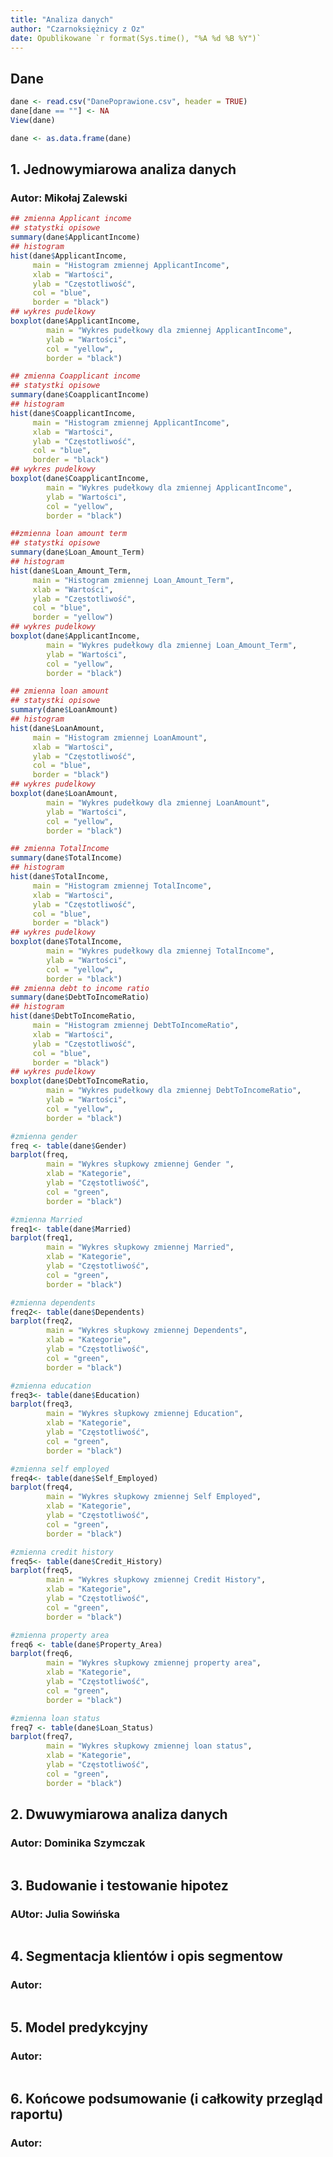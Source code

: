 ---
title: "Analiza danych"
author: "Czarnoksiężnicy z Oz"
date: Opublikowane `r format(Sys.time(), "%A %d %B %Y")`
---
## Dane
```{r}
dane <- read.csv("DanePoprawione.csv", header = TRUE)
dane[dane == ""] <- NA
View(dane)

dane <- as.data.frame(dane)

```

## 1. Jednowymiarowa analiza danych
### Autor: Mikołaj Zalewski

``` {r}
## zmienna Applicant income
## statystki opisowe
summary(dane$ApplicantIncome)
## histogram
hist(dane$ApplicantIncome,
     main = "Histogram zmiennej ApplicantIncome",   
     xlab = "Wartości",         
     ylab = "Częstotliwość",     
     col = "blue",               
     border = "black") 
## wykres pudelkowy
boxplot(dane$ApplicantIncome, 
        main = "Wykres pudełkowy dla zmiennej ApplicantIncome",  
        ylab = "Wartości",          
        col = "yellow",          
        border = "black") 

## zmienna Coapplicant income
## statystki opisowe
summary(dane$CoapplicantIncome)
## histogram
hist(dane$CoapplicantIncome,
     main = "Histogram zmiennej ApplicantIncome",   
     xlab = "Wartości",         
     ylab = "Częstotliwość",     
     col = "blue",               
     border = "black") 
## wykres pudelkowy
boxplot(dane$CoapplicantIncome, 
        main = "Wykres pudełkowy dla zmiennej ApplicantIncome",  
        ylab = "Wartości",          
        col = "yellow",          
        border = "black") 

##zmienna loan amount term 
## statystki opisowe
summary(dane$Loan_Amount_Term)
## histogram
hist(dane$Loan_Amount_Term,
     main = "Histogram zmiennej Loan_Amount_Term",   
     xlab = "Wartości",         
     ylab = "Częstotliwość",     
     col = "blue",               
     border = "yellow") 
## wykres pudelkowy
boxplot(dane$ApplicantIncome, 
        main = "Wykres pudełkowy dla zmiennej Loan_Amount_Term",  
        ylab = "Wartości",          
        col = "yellow",          
        border = "black") 

## zmienna loan amount 
## statystki opisowe
summary(dane$LoanAmount)
## histogram
hist(dane$LoanAmount,
     main = "Histogram zmiennej LoanAmount",   
     xlab = "Wartości",         
     ylab = "Częstotliwość",     
     col = "blue",               
     border = "black") 
## wykres pudelkowy
boxplot(dane$LoanAmount, 
        main = "Wykres pudełkowy dla zmiennej LoanAmount",  
        ylab = "Wartości",          
        col = "yellow",          
        border = "black") 

## zmienna TotalIncome 
summary(dane$TotalIncome)
## histogram
hist(dane$TotalIncome,
     main = "Histogram zmiennej TotalIncome",   
     xlab = "Wartości",         
     ylab = "Częstotliwość",     
     col = "blue",               
     border = "black") 
## wykres pudelkowy
boxplot(dane$TotalIncome, 
        main = "Wykres pudełkowy dla zmiennej TotalIncome",  
        ylab = "Wartości",          
        col = "yellow",          
        border = "black") 
## zmienna debt to income ratio 
summary(dane$DebtToIncomeRatio)
## histogram
hist(dane$DebtToIncomeRatio,
     main = "Histogram zmiennej DebtToIncomeRatio",   
     xlab = "Wartości",         
     ylab = "Częstotliwość",     
     col = "blue",               
     border = "black") 
## wykres pudelkowy
boxplot(dane$DebtToIncomeRatio, 
        main = "Wykres pudełkowy dla zmiennej DebtToIncomeRatio",  
        ylab = "Wartości",          
        col = "yellow",          
        border = "black") 

#zmienna gender
freq <- table(dane$Gender)
barplot(freq,
        main = "Wykres słupkowy zmiennej Gender ", 
        xlab = "Kategorie", 
        ylab = "Częstotliwość", 
        col = "green", 
        border = "black") 

#zmienna Married 
freq1<- table(dane$Married)
barplot(freq1,
        main = "Wykres słupkowy zmiennej Married", 
        xlab = "Kategorie", 
        ylab = "Częstotliwość", 
        col = "green", 
        border = "black") 

#zmienna dependents 
freq2<- table(dane$Dependents)
barplot(freq2,
        main = "Wykres słupkowy zmiennej Dependents", 
        xlab = "Kategorie", 
        ylab = "Częstotliwość", 
        col = "green", 
        border = "black") 

#zmienna education
freq3<- table(dane$Education)
barplot(freq3,
        main = "Wykres słupkowy zmiennej Education", 
        xlab = "Kategorie", 
        ylab = "Częstotliwość", 
        col = "green", 
        border = "black") 

#zmienna self employed
freq4<- table(dane$Self_Employed)
barplot(freq4,
        main = "Wykres słupkowy zmiennej Self Employed", 
        xlab = "Kategorie", 
        ylab = "Częstotliwość", 
        col = "green", 
        border = "black") 

#zmienna credit history
freq5<- table(dane$Credit_History)
barplot(freq5,
        main = "Wykres słupkowy zmiennej Credit History", 
        xlab = "Kategorie", 
        ylab = "Częstotliwość", 
        col = "green", 
        border = "black") 

#zmienna property area
freq6 <- table(dane$Property_Area)
barplot(freq6,
        main = "Wykres słupkowy zmiennej property area", 
        xlab = "Kategorie", 
        ylab = "Częstotliwość", 
        col = "green", 
        border = "black")

#zmienna loan status 
freq7 <- table(dane$Loan_Status)
barplot(freq7,
        main = "Wykres słupkowy zmiennej loan status", 
        xlab = "Kategorie", 
        ylab = "Częstotliwość", 
        col = "green", 
        border = "black")
```

## 2. Dwuwymiarowa analiza danych
### Autor: Dominika Szymczak

``` {r}

```

## 3. Budowanie i testowanie hipotez
### AUtor: Julia Sowińska

``` {r}

```

## 4. Segmentacja klientów i opis segmentow
### Autor:

``` {r}

```

## 5. Model predykcyjny 
### Autor:

``` {r}

```

## 6. Końcowe podsumowanie (i całkowity przegląd raportu)
### Autor:

``` {r}

```